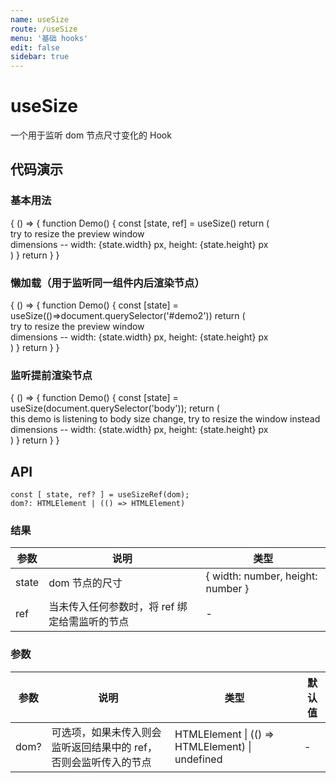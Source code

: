 ```yaml
---
name: useSize
route: /useSize
menu: '基础 hooks'
edit: false
sidebar: true
---
```



# useSize

一个用于监听 dom 节点尺寸变化的 Hook

## 代码演示

### 基本用法

<Playground>
{
  () => {
    function Demo() {
      const [state, ref] = useSize()
      return (
        <div ref={ref}>
          try to resize the preview window <br />
          dimensions -- width: {state.width} px, height: {state.height} px
        </div>
      )
    }
    return <Demo />
  }
}
</Playground>

### 懒加载（用于监听同一组件内后渲染节点）

<Playground>
{
  () => {
    function Demo() {
      const [state] = useSize(()=>document.querySelector('#demo2'))
      return (
        <div id='demo2'>
          try to resize the preview window <br />
          dimensions -- width: {state.width} px, height: {state.height} px
        </div>
      )
    }
    return <Demo />
  }
}
</Playground>

### 监听提前渲染节点

<Playground>
{
  () => {
    function Demo() {
      const [state] = useSize(document.querySelector('body'));
      return (
        <div>
          this demo is listening to body size change, try to resize the window instead <br />
          dimensions -- width: {state.width} px, height: {state.height} px
        </div>
      )
    }
    return <Demo />
  }
}
</Playground>

## API

```
const [ state, ref? ] = useSizeRef(dom);
dom?: HTMLElement | (() => HTMLElement)
```

### 结果

| 参数     | 说明                                     | 类型       |
|----------|------------------------------------------|------------|
| state  | dom 节点的尺寸                             | { width: number, height: number }    |
| ref     | 当未传入任何参数时，将 ref 绑定给需监听的节点      | -        |

### 参数

| 参数    | 说明                                         | 类型                   | 默认值 |
|---------|----------------------------------------------|------------------------|--------|
| dom? | 可选项，如果未传入则会监听返回结果中的 ref，否则会监听传入的节点  | HTMLElement \| (() => HTMLElement) \| undefined | -      |